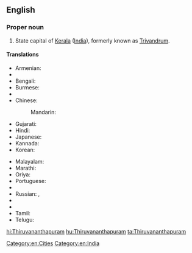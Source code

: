 ==English==
{{wikipedia}}

===Proper noun===
{{en-proper noun}}

# State capital of [[Kerala]] ([[India]]), formerly known as [[Trivandrum]].

====Translations====
{{trans-top|capital of Kerala, India}}
* Armenian: {{t|hy|Տիրուվանանտապուրամ|sc=Armn}}
* {{trreq|as}}
* Bengali: {{t|bn|তিরুবনন্তপুরম|sc=Beng|tr=tirubanantapuram}}
* Burmese: {{t|my|တြိဗန်ဒရမ်|sc=Mymr}}
* {{trreq|hne}}
* Chinese:
*: Mandarin: {{t|cmn|特里凡得琅|tr=Tèlǐfándeláng|sc=Hani}}
* Gujarati: {{t|gu|તિરુવનંતપુરમ્|sc=Gujr|tr=tiruvanantapuram}}
* Hindi: {{t|hi|तिरुअनन्तपुरम्|tr=tiru'anantapuram}}
* Japanese: {{t|ja|ティルヴァナンタプラム|tr=Tiruvanantapuramu}}
* Kannada: {{t|kn|ತಿರುವನಂತಪುರಮ್|sc=Knda|tr=tiruvanantapuram}}
* Korean: {{t|ko|티루바난타푸람|sc=Kore|tr=tirubanantapuram}}
{{trans-mid}}
* Malayalam: {{t+|ml|തിരുവനന്തപുരം|tr=Tiruvanŭntapuraṁ|sc=Mlym}}
* Marathi: {{t|mr|तिरुवनंतपुरम|sc=Deva|tr=tiruvanantapuram}}
* Oriya: {{t|or|ତ୍ରିବେନ୍ଦ୍ରମ|sc=Orya|tr=tribēndram}}
* Portuguese: {{t|pt|Trivandrum|f}}
* {{trreq|pa}}
* Russian: {{t|ru|Тируванантапурам|m|tr=Tiruvanantapuram}}, {{t|ru|Тривандрум|m|tr=Trivandrum}}
* {{trreq|sat}}
* {{trreq|sip}}
* Tamil: {{t|ta|திருவனந்தபுரம்|sc=Taml|tr=tiruvaṉantapuram}}
* Telugu: {{t|te|తిరువనంతపురం|tr=tiruvanantapuraṁ}}
{{trans-bottom}}

[[Category:en:Cities]]
[[Category:en:India]]

[[hi:Thiruvananthapuram]]
[[hu:Thiruvananthapuram]]
[[ta:Thiruvananthapuram]]